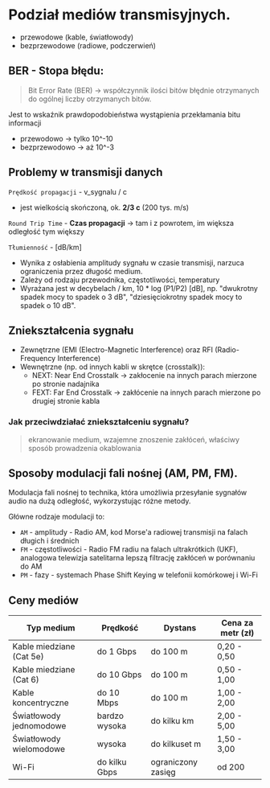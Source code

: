 # Podział mediów transmisyjnych.

- przewodowe (kable, światłowody)
- bezprzewodowe (radiowe, podczerwień)

## BER - Stopa błędu:

> Bit Error Rate (BER) -> współczynnik ilości bitów błędnie otrzymanych do ogólnej liczby otrzymanych bitów.

Jest to wskaźnik prawdopodobieństwa wystąpienia przekłamania bitu informacji

- przewodowo -> tylko 10^-10
- bezprzewodowo -> aż 10^-3

## Problemy w transmisji danych

`Prędkość propagacji` - v_sygnalu / c

- jest wielkością skończoną, ok. **2/3 c** (200 tys. m/s)

`Round Trip Time` - **Czas propagacji** -> tam i z powrotem, im większa odległość tym większy

`Tłumienność` - [dB/km]

- Wynika z osłabienia amplitudy sygnału w czasie transmisji, narzuca ograniczenia przez długość medium.
- Zależy od rodzaju przewodnika, częstotliwości, temperatury
- Wyrażana jest w decybelach / km, 10 \* log (P1/P2) [dB], np. "dwukrotny spadek mocy to spadek o 3 dB", "dziesięciokrotny spadek mocy to spadek o 10 dB".

## Zniekształcenia sygnału

- Zewnętrzne (EMI (Electro-Magnetic Interference) oraz RFI (Radio-Frequency Interference)
- Wewnętrzne (np. od innych kabli w skrętce (crosstalk)):
  - NEXT: Near End Crosstalk -> zakłocenie na innych parach mierzone po stronie nadajnika
  - FEXT: Far End Crosstalk -> zakłócenie na innych parach mierzone po drugiej stronie kabla

### Jak przeciwdziałać zniekształceniu sygnału?

> ekranowanie medium, wzajemne znoszenie zakłóceń, właściwy sposób prowadzenia okablowania

## Sposoby modulacji fali nośnej (AM, PM, FM).

Modulacja fali nośnej to technika, która umożliwia przesyłanie sygnałów audio na dużą odległość, wykorzystując różne metody.

Główne rodzaje modulacji to:

- `AM` - amplitudy - Radio AM, kod Morse'a radiowej transmisji na falach długich i średnich
- `FM` - częstotliwości - Radio FM radiu na falach ultrakrótkich (UKF), analogowa telewizja satelitarna lepszą filtrację zakłóceń w porównaniu do AM
- `PM` - fazy - systemach Phase Shift Keying w telefonii komórkowej i Wi-Fi

## Ceny mediów

| Typ medium               | Prędkość      | Dystans            | Cena za metr (zł) |
| ------------------------ | ------------- | ------------------ | ----------------- |
| Kable miedziane (Cat 5e) | do 1 Gbps     | do 100 m           | 0,20 - 0,50       |
| Kable miedziane (Cat 6)  | do 10 Gbps    | do 100 m           | 0,50 - 1,00       |
| Kable koncentryczne      | do 10 Mbps    | do 100 m           | 1,00 - 2,00       |
| Światłowody jednomodowe  | bardzo wysoka | do kilku km        | 2,00 - 5,00       |
| Światłowody wielomodowe  | wysoka        | do kilkuset m      | 1,50 - 3,00       |
| Wi-Fi                    | do kilku Gbps | ograniczony zasięg | od 200            |
